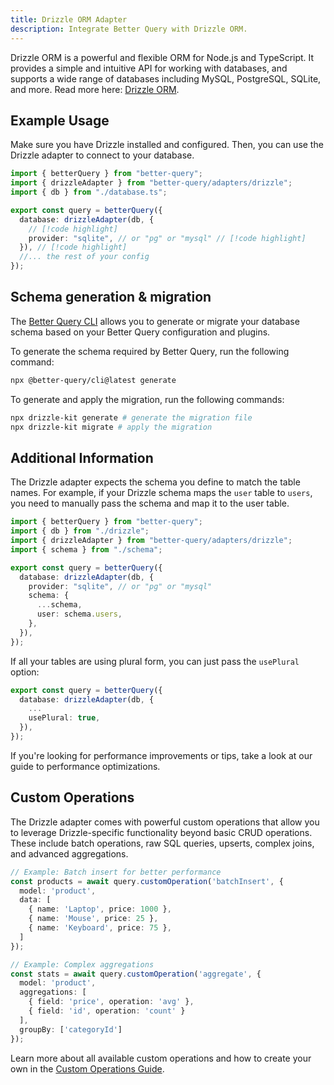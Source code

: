 ```yaml
---
title: Drizzle ORM Adapter
description: Integrate Better Query with Drizzle ORM.
---
```


Drizzle ORM is a powerful and flexible ORM for Node.js and TypeScript. It provides a simple and intuitive API for working with databases, and supports a wide range of databases including MySQL, PostgreSQL, SQLite, and more.
Read more here: [Drizzle ORM](https://orm.drizzle.team/).

## Example Usage

Make sure you have Drizzle installed and configured.
Then, you can use the Drizzle adapter to connect to your database.

```ts title="query.ts"
import { betterQuery } from "better-query";
import { drizzleAdapter } from "better-query/adapters/drizzle";
import { db } from "./database.ts";

export const query = betterQuery({
  database: drizzleAdapter(db, {
    // [!code highlight]
    provider: "sqlite", // or "pg" or "mysql" // [!code highlight]
  }), // [!code highlight]
  //... the rest of your config
});
```

## Schema generation & migration

The [Better Query CLI](/docs/concepts/cli) allows you to generate or migrate
your database schema based on your Better Query configuration and plugins.

To generate the schema required by Better Query, run the following command:

```bash title="Schema Generation"
npx @better-query/cli@latest generate
```

To generate and apply the migration, run the following commands:

```bash title="Schema Migration"
npx drizzle-kit generate # generate the migration file
npx drizzle-kit migrate # apply the migration
```

## Additional Information

The Drizzle adapter expects the schema you define to match the table names. For example, if your Drizzle schema maps the `user` table to `users`, you need to manually pass the schema and map it to the user table.

```ts
import { betterQuery } from "better-query";
import { db } from "./drizzle";
import { drizzleAdapter } from "better-query/adapters/drizzle";
import { schema } from "./schema";

export const query = betterQuery({
  database: drizzleAdapter(db, {
    provider: "sqlite", // or "pg" or "mysql"
    schema: {
      ...schema,
      user: schema.users,
    },
  }),
});
```

If all your tables are using plural form, you can just pass the `usePlural` option:
```ts
export const query = betterQuery({
  database: drizzleAdapter(db, {
    ...
    usePlural: true,
  }),
});
```

If you're looking for performance improvements or tips, take a look at our guide to <Link href="/docs/guides/optimizing-for-performance">performance optimizations</Link>.

## Custom Operations

The Drizzle adapter comes with powerful custom operations that allow you to leverage Drizzle-specific functionality beyond basic CRUD operations. These include batch operations, raw SQL queries, upserts, complex joins, and advanced aggregations.

```typescript
// Example: Batch insert for better performance
const products = await query.customOperation('batchInsert', {
  model: 'product',
  data: [
    { name: 'Laptop', price: 1000 },
    { name: 'Mouse', price: 25 },
    { name: 'Keyboard', price: 75 },
  ]
});

// Example: Complex aggregations
const stats = await query.customOperation('aggregate', {
  model: 'product',
  aggregations: [
    { field: 'price', operation: 'avg' },
    { field: 'id', operation: 'count' }
  ],
  groupBy: ['categoryId']
});
```

Learn more about all available custom operations and how to create your own in the [Custom Operations Guide](/docs/guides/custom-operations).
